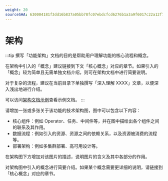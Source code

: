```yaml
---
weight: 20
sourceSHA: 630004181f3dd16b837a05bb78fc07ebdcfcd6276b1a3a9f6017c22a12f75686
---
```


# 架构

:::tip
撰写「功能架构」文档的目的是帮助用户理解功能的核心流程和概念。

在架构中引入的「概念」建议链接到下文「核心概念」对应的章节。如果引入的「概念」较为简单且无需单独文档介绍，则可在架构文档中进行简要说明。

对于复杂的流程，建议在当前目录下单独撰写「深入理解 XXXX」文章，以便深入浅出地进行介绍。

可以访问[架构文档示例](https://product-doc-guide.alauda.cn/template/arch/module_arch_example.html)查看示例文档。
:::

请增加一张或多张关于该功能的技术架构图，图中可以包含以下内容：

- 核心组件：例如 Operator、任务、中间件等，并在图中描绘出各个组件之间的联系及其作用。
- 数据流程：例如引入的资源、资源之间的依赖关系，以及资源被消费的流程等。
- 部署架构：例如多集群部署、高可用设计等。

在架构图下方增加对该图片的描述，说明图片的含义及其中各部分的作用。

对架构图中引入的概念进行简要介绍。如果某个概念需要更详细的说明，请链接到「核心概念」对应的章节。
